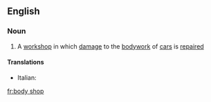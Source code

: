 ==English==

===Noun===
{{en-noun|sg=[[body]] [[shop]]}}

# A [[workshop]] in which [[damage]] to the [[bodywork]] of [[car]]s is [[repair]]ed

====Translations====
{{trans-top|body shop}}
*Italian: {{t-|it|carrozzeria|f}}
{{trans-mid}}

{{trans-bottom}}

[[fr:body shop]]